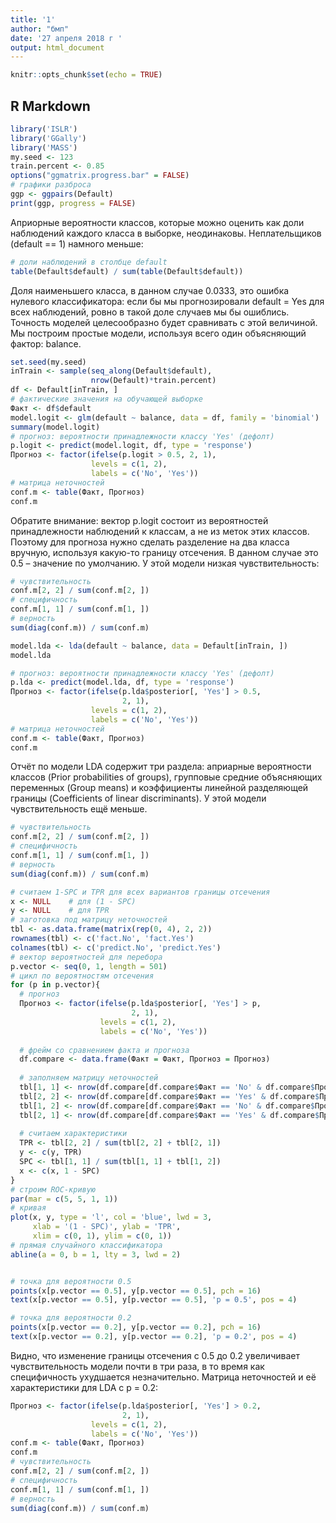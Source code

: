 ---
title: '1'
author: "бмп"
date: '27 апреля 2018 г '
output: html_document
---

```{r setup, include=FALSE}
knitr::opts_chunk$set(echo = TRUE)
```

## R Markdown

```{r, echo=FALSE}
library('ISLR')
library('GGally')
library('MASS')
my.seed <- 123
train.percent <- 0.85
options("ggmatrix.progress.bar" = FALSE)
# графики разброса
ggp <- ggpairs(Default)
print(ggp, progress = FALSE)
```

Априорные вероятности классов, которые можно оценить как доли наблюдений каждого класса в выборке, неодинаковы. Неплательщиков (default == 1) намного меньше:

```{r, echo=FALSE}
# доли наблюдений в столбце default
table(Default$default) / sum(table(Default$default))
```

Доля наименьшего класса, в данном случае 0.0333, это ошибка нулевого классификатора: если бы мы прогнозировали default = Yes для всех наблюдений, ровно в такой доле случаев мы бы ошиблись. Точность моделей целесообразно будет сравнивать с этой величиной.
Мы построим простые модели, используя всего один объясняющий фактор: balance.

```{r, echo=FALSE}
set.seed(my.seed)
inTrain <- sample(seq_along(Default$default),
                  nrow(Default)*train.percent)
df <- Default[inTrain, ]
# фактические значения на обучающей выборке
Факт <- df$default
model.logit <- glm(default ~ balance, data = df, family = 'binomial')
summary(model.logit)
# прогноз: вероятности принадлежности классу 'Yes' (дефолт)
p.logit <- predict(model.logit, df, type = 'response')
Прогноз <- factor(ifelse(p.logit > 0.5, 2, 1),
                  levels = c(1, 2),
                  labels = c('No', 'Yes'))
# матрица неточностей
conf.m <- table(Факт, Прогноз)
conf.m
```

Обратите внимание: вектор p.logit состоит из вероятностей принадлежности наблюдений к классам, а не из меток этих классов. Поэтому для прогноза нужно сделать разделение на два класса вручную, используя какую-то границу отсечения. В данном случае это 0.5 – значение по умолчанию. У этой модели низкая чувствительность:


```{r, echo=FALSE}
# чувствительность
conf.m[2, 2] / sum(conf.m[2, ])
# специфичность
conf.m[1, 1] / sum(conf.m[1, ])
# верность
sum(diag(conf.m)) / sum(conf.m)

model.lda <- lda(default ~ balance, data = Default[inTrain, ])
model.lda

# прогноз: вероятности принадлежности классу 'Yes' (дефолт)
p.lda <- predict(model.lda, df, type = 'response')
Прогноз <- factor(ifelse(p.lda$posterior[, 'Yes'] > 0.5, 
                         2, 1),
                  levels = c(1, 2),
                  labels = c('No', 'Yes'))
# матрица неточностей
conf.m <- table(Факт, Прогноз)
conf.m
```

Отчёт по модели LDA содержит три раздела: априарные вероятности классов (Prior probabilities of groups), групповые средние объясняющих переменных (Group means) и коэффициенты линейной разделяющей границы (Coefficients of linear discriminants).
У этой модели чувствительность ещё меньше.

```{r, echo=FALSE}
# чувствительность
conf.m[2, 2] / sum(conf.m[2, ])
# специфичность
conf.m[1, 1] / sum(conf.m[1, ])
# верность
sum(diag(conf.m)) / sum(conf.m)

# считаем 1-SPC и TPR для всех вариантов границы отсечения
x <- NULL    # для (1 - SPC)
y <- NULL    # для TPR
# заготовка под матрицу неточностей
tbl <- as.data.frame(matrix(rep(0, 4), 2, 2))
rownames(tbl) <- c('fact.No', 'fact.Yes')
colnames(tbl) <- c('predict.No', 'predict.Yes')
# вектор вероятностей для перебора
p.vector <- seq(0, 1, length = 501)
# цикл по вероятностям отсечения
for (p in p.vector){
  # прогноз
  Прогноз <- factor(ifelse(p.lda$posterior[, 'Yes'] > p, 
                           2, 1),
                    levels = c(1, 2),
                    labels = c('No', 'Yes'))
  
  # фрейм со сравнением факта и прогноза
  df.compare <- data.frame(Факт = Факт, Прогноз = Прогноз)
  
  # заполняем матрицу неточностей
  tbl[1, 1] <- nrow(df.compare[df.compare$Факт == 'No' & df.compare$Прогноз == 'No', ])
  tbl[2, 2] <- nrow(df.compare[df.compare$Факт == 'Yes' & df.compare$Прогноз == 'Yes', ])
  tbl[1, 2] <- nrow(df.compare[df.compare$Факт == 'No' & df.compare$Прогноз == 'Yes', ])
  tbl[2, 1] <- nrow(df.compare[df.compare$Факт == 'Yes' & df.compare$Прогноз == 'No', ])
  
  # считаем характеристики
  TPR <- tbl[2, 2] / sum(tbl[2, 2] + tbl[2, 1])
  y <- c(y, TPR)
  SPC <- tbl[1, 1] / sum(tbl[1, 1] + tbl[1, 2])
  x <- c(x, 1 - SPC)
}
# строим ROC-кривую
par(mar = c(5, 5, 1, 1))
# кривая
plot(x, y, type = 'l', col = 'blue', lwd = 3,
     xlab = '(1 - SPC)', ylab = 'TPR', 
     xlim = c(0, 1), ylim = c(0, 1))
# прямая случайного классификатора
abline(a = 0, b = 1, lty = 3, lwd = 2)


# точка для вероятности 0.5
points(x[p.vector == 0.5], y[p.vector == 0.5], pch = 16)
text(x[p.vector == 0.5], y[p.vector == 0.5], 'p = 0.5', pos = 4)

# точка для вероятности 0.2
points(x[p.vector == 0.2], y[p.vector == 0.2], pch = 16)
text(x[p.vector == 0.2], y[p.vector == 0.2], 'p = 0.2', pos = 4)
```

Видно, что изменение границы отсечения с 0.5 до 0.2 увеличивает чувствительность модели почти в три раза, в то время как специфичность ухудшается незначительно. Матрица неточностей и её характеристики для LDA с p = 0.2:

```{r, echo=FALSE}
Прогноз <- factor(ifelse(p.lda$posterior[, 'Yes'] > 0.2, 
                         2, 1),
                  levels = c(1, 2),
                  labels = c('No', 'Yes'))
conf.m <- table(Факт, Прогноз)
conf.m
# чувствительность
conf.m[2, 2] / sum(conf.m[2, ])
# специфичность
conf.m[1, 1] / sum(conf.m[1, ])
# верность
sum(diag(conf.m)) / sum(conf.m)
```



```{r, echo=FALSE}

```

```{r, echo=FALSE}

```
```{r, echo=FALSE}

```
```{r, echo=FALSE}

```
